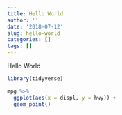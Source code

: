 ```yaml
---
title: Hello World
author: ''
date: '2018-07-12'
slug: hello-world
categories: []
tags: []
---
```


Hello World

```r
library(tidyverse)

mpg %>%
  ggplot(aes(x = displ, y = hwy)) +
  geom_point()

```

